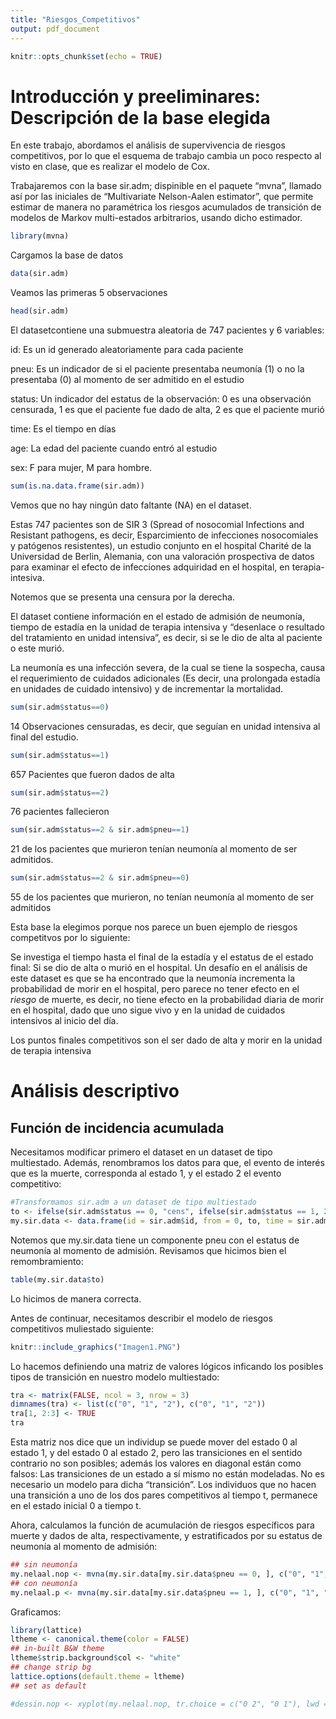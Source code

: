 ```yaml
---
title: "Riesgos_Competitivos"
output: pdf_document
---
```


```r
knitr::opts_chunk$set(echo = TRUE)
```

# Introducción y preeliminares: Descripción de la base elegida

En este trabajo, abordamos el análisis de supervivencia de riesgos competitivos, por lo que el esquema de trabajo cambia un poco respecto al visto en clase, que es realizar el modelo de Cox. 

Trabajaremos con la base sir.adm; dispinible en el paquete "mvna", llamado así por las iniciales de "Multivariate Nelson-Aalen estimator", que permite estimar de manera no paramétrica los riesgos acumulados de transición de modelos de Markov multi-estados arbitrarios, usando dicho estimador.

```r
library(mvna)
```

Cargamos la base de datos
```r
data(sir.adm)
```

Veamos las primeras 5 observaciones 
```r
head(sir.adm)
```
El datasetcontiene una submuestra aleatoria de 747  pacientes y 6 variables:

id: Es un id generado aleatoriamente para cada paciente

pneu: Es un indicador de si el paciente presentaba neumonía (1) o no la presentaba (0) al momento de ser admitido en el estudio

status: Un indicador del estatus de la observación: 0 es una observación censurada, 1 es que el paciente fue dado de alta, 2 es que el paciente murió

time: Es el tiempo en días

age: La edad del paciente cuando entró al estudio

sex: F para mujer, M para hombre.

```r
sum(is.na.data.frame(sir.adm))
```
Vemos que no hay ningún dato faltante (NA) en el dataset.

Estas 747 pacientes son de SIR 3 (Spread of nosocomial Infections and Resistant pathogens, es decir, Esparcimiento de infecciones nosocomiales y patógenos resistentes), un estudio conjunto en el hospital Charité de la Universidad de Berlin, Alemania, con una valoración prospectiva de datos para examinar el efecto de infecciones adquiridad en el hospital, en terapia-intesiva.

Notemos que se presenta una censura por la derecha.

El dataset contiene información en el estado de admisión de neumonía, tiempo de estadía en la unidad de terapia intensiva y "desenlace o resultado del tratamiento en unidad intensiva", es decir, si se le dio de alta al paciente o este murió. 

La neumonía es una infección severa, de la cual se tiene la sospecha, causa el requerimiento de cuidados adicionales (Es decir, una prolongada estadía en unidades de cuidado intensivo) y de incrementar la mortalidad.

```r
sum(sir.adm$status==0)
```
14 Observaciones censuradas, es decir, que seguían en unidad intensiva al final del estudio.

```r
sum(sir.adm$status==1)
```
657 Pacientes que fueron dados de alta

```r
sum(sir.adm$status==2)
```

76 pacientes fallecieron

```r
sum(sir.adm$status==2 & sir.adm$pneu==1)
```

21 de los pacientes que murieron tenían neumonía al momento de ser admitidos.
```r
sum(sir.adm$status==2 & sir.adm$pneu==0)
```

55 de los pacientes que murieron, no tenían neumonía al momento de ser admitidos

Esta base la elegimos porque nos parece un buen ejemplo de riesgos competitvos por lo siguiente:


Se investiga el tiempo hasta el final de la estadía y el estatus de el estado final: Si se dio de alta o murió en el hospital. Un desafío en el análisis de este dataset es que se ha encontrado que la neumonía incrementa la probabilidad de morir en el hospital, pero parece no tener efecto en el *riesgo* de muerte, es decir, no tiene efecto en la probabilidad diaria  de morir en el hospital, dado que uno sigue vivo y en la unidad de cuidados intensivos al inicio del día.

Los puntos finales competitivos son el ser dado de alta y morir en la unidad de terapia intensiva

# Análisis descriptivo 

## Función de incidencia acumulada

Necesitamos modificar primero el dataset en un dataset de tipo multiestado. Además, renombramos los datos para que, el evento de interés que es la muerte, corresponda al estado 1, y el estado 2 el evento competitivo:
```r
#Transformamos sir.adm a un dataset de tipo multiestado
to <- ifelse(sir.adm$status == 0, "cens", ifelse(sir.adm$status == 1, 2, 1))
my.sir.data <- data.frame(id = sir.adm$id, from = 0, to, time = sir.adm$time, pneu = sir.adm$pneu)
```

Notemos que my.sir.data tiene un componente pneu con el estatus de neumonía al momento de admisión. Revisamos que hicimos bien el remombramiento:
```r
table(my.sir.data$to)
```
Lo hicimos de manera correcta.

Antes de continuar, necesitamos describir el modelo de riesgos competitivos muliestado siguiente:

```r
knitr::include_graphics("Imagen1.PNG")
```

Lo hacemos definiendo una matriz de valores lógicos inficando los posibles tipos de transición en nuestro modelo multiestado:

```r
tra <- matrix(FALSE, ncol = 3, nrow = 3)
dimnames(tra) <- list(c("0", "1", "2"), c("0", "1", "2"))  
tra[1, 2:3] <- TRUE
tra
```

Esta matriz nos dice que un individup se puede mover del estado 0 al estado 1, y del estado 0 al estado 2, pero las transiciones en el sentido contrario no son posibles; además los valores en diagonal están como falsos: Las transiciones de un estado a sí mismo no están modeladas. No es necesario un modelo para dicha "transición". Los individuos que no hacen una transición a uno de los dos pares competitivos al tiempo t, permanece en el estado inicial 0 a tiempo t.

Ahora, calculamos la función de acumulación de riesgos específicos para muerte y dados de alta, respectivamente, y estratificados por su estatus de neumonía al momento de admisión:

```r
## sin neumonía 
my.nelaal.nop <- mvna(my.sir.data[my.sir.data$pneu == 0, ], c("0", "1", "2"), tra, "cens") 
## con neumonía
my.nelaal.p <- mvna(my.sir.data[my.sir.data$pneu == 1, ], c("0", "1", "2"), tra, "cens")
```

Graficamos: 

```r
library(lattice)
ltheme <- canonical.theme(color = FALSE) 
## in-built B&W theme 
ltheme$strip.background$col <- "white" 
## change strip bg
lattice.options(default.theme = ltheme) 
## set as default

#dessin.nop <- xyplot(my.nelaal.nop, tr.choice = c("0 2", "0 1"), lwd = 2, layout = c(1, 2), strip = strip.custom( factor.levels = c("Sin neumonía: Dados de alta", "Sin Neumonía: Muertos"), par.strip.text = list(font = 2)), ylim = c(0, 9), xlim = c(0, 190), xlab = "Days", scales = list(alternating = 1, x = list(at = seq(0, 150, 50)), y = list(at = seq(0, 8, 2))))
```

